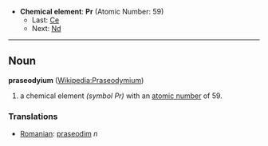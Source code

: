 *'''Chemical element''': '''Pr''' (Atomic Number: 59)
**Last: [[Cerium|Ce]]
**Next: [[Neodymium|Nd]]
----
== Noun ==
'''praseodyium''' ([[en:Praseodymium|Wikipedia:Praseodymium]])

# a chemical element ''(symbol Pr)'' with an [[atomic number]] of 59.

===Translations===
*[[Romanian]]: [[praseodim]] ''n''